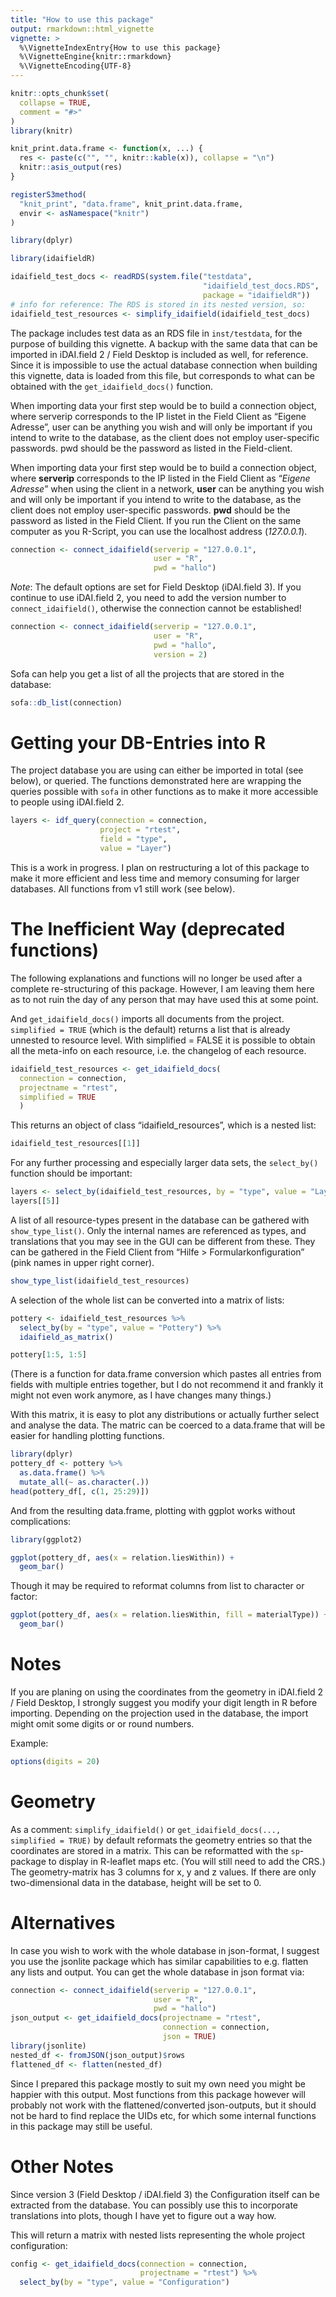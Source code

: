 ```yaml
---
title: "How to use this package"
output: rmarkdown::html_vignette
vignette: >
  %\VignetteIndexEntry{How to use this package}
  %\VignetteEngine{knitr::rmarkdown}
  %\VignetteEncoding{UTF-8}
---
```


```r
knitr::opts_chunk$set(
  collapse = TRUE,
  comment = "#>"
)
library(knitr)

knit_print.data.frame <- function(x, ...) {
  res <- paste(c("", "", knitr::kable(x)), collapse = "\n")
  knitr::asis_output(res)
}

registerS3method(
  "knit_print", "data.frame", knit_print.data.frame,
  envir <- asNamespace("knitr")
)

library(dplyr)
```

```r
library(idaifieldR)
```

```r
idaifield_test_docs <- readRDS(system.file("testdata",
                                           "idaifield_test_docs.RDS",
                                           package = "idaifieldR"))
# info for reference: The RDS is stored in its nested version, so:
idaifield_test_resources <- simplify_idaifield(idaifield_test_docs)
```

The package includes test data as an RDS file in `inst/testdata`, for the purpose of building this vignette. A backup with the same data that can be imported in iDAI.field 2 / Field Desktop is included as well, for reference. Since it is impossible to use the actual database connection when building this vignette, data is loaded from this file, but corresponds to what can be obtained with the `get_idaifield_docs()` function.

When importing data your first step would be to build a connection object, where serverip corresponds to the IP listet in the Field Client as "Eigene Adresse", user can be anything you wish and will only be important if you intend to write to the database, as the client does not employ user-specific passwords. pwd should be the password as listed in the Field-client.



When importing data your first step would be to build a connection object, where **serverip** corresponds to the IP listed in the Field Client as "*Eigene Adresse*" when using the client in a network, **user** can be anything you wish and will only be important if you intend to write to the database, as the client does not employ user-specific passwords. **pwd** should be the password as listed in the Field Client. If you run the Client on the same computer as you R-Script, you can use the localhost address (*127.0.0.1*).

```r
connection <- connect_idaifield(serverip = "127.0.0.1",
                                user = "R",
                                pwd = "hallo")
```

*Note*: The default options are set for Field Desktop (iDAI.field 3). If you continue to use iDAI.field 2, you need to add the version number to `connect_idaifield()`, otherwise the connection cannot be established!

```r
connection <- connect_idaifield(serverip = "127.0.0.1",
                                user = "R",
                                pwd = "hallo",
                                version = 2)
```


Sofa can help you get a list of all the projects that are stored in the database:

```r
sofa::db_list(connection)
```

# Getting your DB-Entries into R 

The project database you are using can either be imported in total (see below), or queried. The functions demonstrated here are wrapping the queries possible with `sofa` in other functions as to make it more accessible to people using iDAI.field 2. 

```r
layers <- idf_query(connection = connection, 
                    project = "rtest", 
                    field = "type", 
                    value = "Layer")
```

This is a work in progress. I plan on restructuring a lot of this package to make it more efficient and less time and memory consuming for larger databases. All functions from v1 still work (see below).


# The Inefficient Way (deprecated functions)

The following explanations and functions will no longer be used after a complete re-structuring of this package. However, I am leaving them here as to not ruin the day of any person that may have used this at some point. 

And `get_idaifield_docs()` imports all documents from the project. `simplified = TRUE` (which is the default) returns a list that is already unnested to resource level. With simplified = FALSE it is possible to obtain all the meta-info on each resource, i.e. the changelog of each resource.

```r
idaifield_test_resources <- get_idaifield_docs(
  connection = connection,
  projectname = "rtest",
  simplified = TRUE
  )
```

This returns an object of class "idaifield_resources", which is a nested list:

```r
idaifield_test_resources[[1]]
```

For any further processing and especially larger data sets, the `select_by()` function should be important:

```r
layers <- select_by(idaifield_test_resources, by = "type", value = "Layer")
layers[[5]]
```

A list of all resource-types present in the database can be gathered with `show_type_list()`. Only the internal names are referenced as types, and translations that you may see in the GUI can be different from these. They can be gathered in the Field Client from "Hilfe \> Formularkonfiguration" (pink names in upper right corner).

```r
show_type_list(idaifield_test_resources)
```

A selection of the whole list can be converted into a matrix of lists:

```r
pottery <- idaifield_test_resources %>%
  select_by(by = "type", value = "Pottery") %>%
  idaifield_as_matrix()

pottery[1:5, 1:5]
```

(There is a function for data.frame conversion which pastes all entries from fields with multiple entries together, but I do not recommend it and frankly it might not even work anymore, as I have changes many things.)

With this matrix, it is easy to plot any distributions or actually further select and analyse the data. The matric can be coerced to a data.frame that will be easier for handling plotting functions.

```r
library(dplyr)
pottery_df <- pottery %>%
  as.data.frame() %>%
  mutate_all(~ as.character(.))
head(pottery_df[, c(1, 25:29)])
```

And from the resulting data.frame, plotting with ggplot works without complications:

```r
library(ggplot2)

ggplot(pottery_df, aes(x = relation.liesWithin)) +
  geom_bar()
```

Though it may be required to reformat columns from list to character or factor:

```r
ggplot(pottery_df, aes(x = relation.liesWithin, fill = materialType)) +
  geom_bar()
```

# Notes

If you are planing on using the coordinates from the geometry in iDAI.field 2 / Field Desktop, 
I strongly suggest you modify your digit length in R before importing. Depending 
on the projection used in the database, the import might omit some digits or 
or round numbers. 

Example:

```r
options(digits = 20)
```

# Geometry

As a comment: `simplify_idaifield()` or `get_idaifield_docs(..., simplified = TRUE)` by default reformats the geometry entries so that the coordinates are stored in a matrix. This can be reformatted with the `sp`-package to display in R-leaflet maps etc. (You will still need to add the CRS.) The geometry-matrix has 3 columns for x, y and z values. If there are only two-dimensional data in the database, height will be set to 0.

# Alternatives

In case you wish to work with the whole database in json-format, I suggest you use the jsonlite package which has similar capabilities to e.g. flatten any lists and output. You can get the whole database in json format via:

```r
connection <- connect_idaifield(serverip = "127.0.0.1", 
                                user = "R",
                                pwd = "hallo")
json_output <- get_idaifield_docs(projectname = "rtest",
                                  connection = connection,
                                  json = TRUE)
library(jsonlite)
nested_df <- fromJSON(json_output)$rows
flattened_df <- flatten(nested_df)
```

Since I prepared this package mostly to suit my own need you might be happier with this output. Most functions from this package however will probably not work with the flattened/converted json-outputs, but it should not be hard to find replace the UIDs etc, for which some internal functions in this package may still be useful.


# Other Notes

Since version 3 (Field Desktop / iDAI.field 3) the Configuration itself can be extracted from the database. You can possibly use this to incorporate translations into plots, though I have yet to figure out a way how. 

This will return a matrix with nested lists representing the whole project configuration: 

```r
config <- get_idaifield_docs(connection = connection,
                             projectname = "rtest") %>% 
  select_by(by = "type", value = "Configuration") 
```
